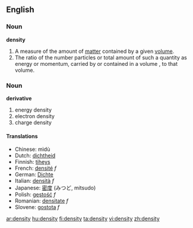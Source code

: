 ==English==

===Noun===
'''density'''

# A measure of the amount of [[matter]] contained by a given [[volume]].
#The ratio of the number particles or total amount of such a quantity as energy or momentum, carried by or contained in a volume , to that volume.
===Noun===
'''derivative'''
#energy density
#electron density
#charge density

====Translations====
*Chinese: mìdù
*Dutch: [[dichtheid]]
*Finnish: [[tiheys]]
*French: [[densité]] ''f''
*German: [[Dichte]]
*Italian: [[densità]] ''f''
*Japanese: [[密度]] (みつど, mitsudo)
*Polish: [[gęstość]] ''f''
*Romanian: [[densitate]] ''f''
*Slovene: [[gostota]] ''f''

[[ar:density]]
[[hu:density]]
[[fi:density]]
[[ta:density]]
[[vi:density]]
[[zh:density]]